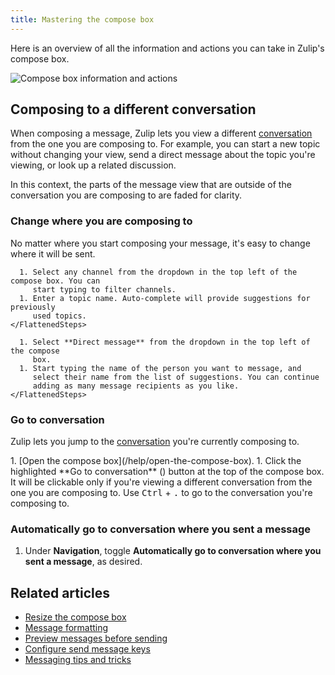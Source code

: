 ```yaml
---
title: Mastering the compose box
---
```



Here is an overview of all the information and actions you can take in Zulip's
compose box.

![Compose box information and actions](../../../../static/images/help/compose-actions.png)

## Composing to a different conversation

When composing a message, Zulip lets you view a different
[conversation](/help/reading-conversations) from the one you are composing to.
For example, you can start a new topic without changing your view, send a
direct message about the topic you're viewing, or look up a related discussion.

In this context, the parts of the message view that are outside of the
conversation you are composing to are faded for clarity.

### Change where you are composing to

No matter where you start composing your message, it's easy to change where it
will be sent.

<Tabs>
  <TabItem label="Compose to a channel">
    <FlattenedSteps>
      <StartComposing />

      1. Select any channel from the dropdown in the top left of the compose box. You can
         start typing to filter channels.
      1. Enter a topic name. Auto-complete will provide suggestions for previously
         used topics.
    </FlattenedSteps>
  </TabItem>

  <TabItem label="Compose a DM">
    <FlattenedSteps>
      <StartComposing />

      1. Select **Direct message** from the dropdown in the top left of the compose
         box.
      1. Start typing the name of the person you want to message, and
         select their name from the list of suggestions. You can continue
         adding as many message recipients as you like.
    </FlattenedSteps>
  </TabItem>
</Tabs>

### Go to conversation

Zulip lets you jump to the [conversation](/help/reading-conversations) you're
currently composing to.

<Steps>
  1. [Open the compose box](/help/open-the-compose-box).
  1. Click the highlighted **Go to conversation** (<ChevronRightIcon />) button at the top of the compose box. It will
     be clickable only if you're viewing a different conversation from the one you
     are composing to.
</Steps>

<KeyboardTip>
  Use <kbd>Ctrl</kbd> + <kbd>.</kbd> to go to the conversation you're
  composing to.
</KeyboardTip>

### Automatically go to conversation where you sent a message

<FlattenedSteps>
  <NavigationSteps target="settings/preferences" />

  1. Under **Navigation**, toggle **Automatically go to conversation
     where you sent a message**, as desired.
</FlattenedSteps>

## Related articles

* [Resize the compose box](/help/resize-the-compose-box)
* [Message formatting](/help/format-your-message-using-markdown)
* [Preview messages before sending](/help/preview-your-message-before-sending)
* [Configure send message keys](/help/configure-send-message-keys)
* [Messaging tips and tricks](/help/messaging-tips)
